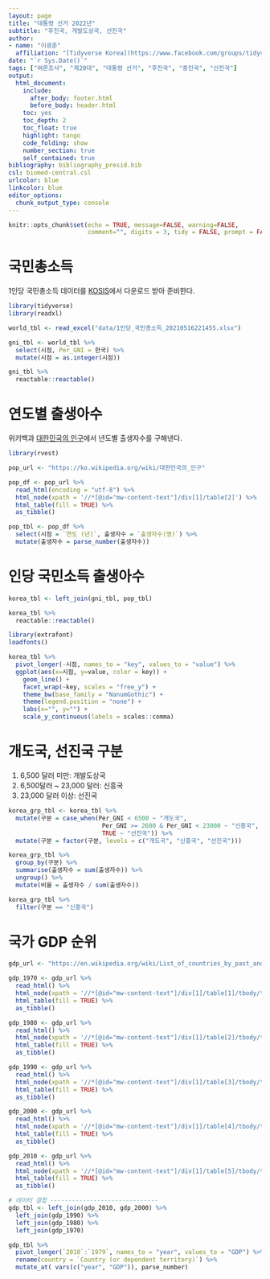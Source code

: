 ```yaml
---
layout: page
title: "대통령 선거 2022년"
subtitle: "후진국, 개발도상국, 선진국"
author:
- name: "이광춘"
  affiliation: "[Tidyverse Korea](https://www.facebook.com/groups/tidyverse/)"
date: "`r Sys.Date()`"
tags: ["여론조사", "제20대", "대통령 선거", "후진국", "중진국", "선진국"]
output:
  html_document: 
    include:
      after_body: footer.html
      before_body: header.html
    toc: yes
    toc_depth: 2
    toc_float: true
    highlight: tango
    code_folding: show
    number_section: true
    self_contained: true
bibliography: bibliography_presid.bib
csl: biomed-central.csl
urlcolor: blue
linkcolor: blue
editor_options: 
  chunk_output_type: console
---
```


```r
knitr::opts_chunk$set(echo = TRUE, message=FALSE, warning=FALSE,
                      comment="", digits = 3, tidy = FALSE, prompt = FALSE, fig.align = 'center')

```

# 국민총소득 {#gni}

1인당 국민총소득 데이터를 [KOSIS](https://kosis.kr/statHtml/statHtml.do?orgId=101&tblId=DT_2AS017&conn_path=I2)에서 다운로드 받아 준비한다.

```r
library(tidyverse)
library(readxl)

world_tbl <- read_excel("data/1인당_국민총소득_20210516221455.xlsx")

gni_tbl <- world_tbl %>% 
  select(시점, Per_GNI = 한국) %>% 
  mutate(시점 = as.integer(시점))

gni_tbl %>% 
  reactable::reactable()
```


# 연도별 출생아수 {#birth}

위키백과 [대한민국의 인구](https://ko.wikipedia.org/wiki/대한민국의_인구)에서 년도별 출생자수를 구해낸다.

```r
library(rvest)

pop_url <- "https://ko.wikipedia.org/wiki/대한민국의_인구"

pop_df <- pop_url %>% 
  read_html(encoding = "utf-8") %>% 
  html_node(xpath = '//*[@id="mw-content-text"]/div[1]/table[2]') %>% 
  html_table(fill = TRUE) %>% 
  as_tibble()

pop_tbl <- pop_df %>% 
  select(시점 = `연도 (년)`, 출생자수 = `출생자수(명)`) %>% 
  mutate(출생자수 = parse_number(출생자수))
```

# 인당 국민소득 출생아수 {#birth-income}


```r
korea_tbl <- left_join(gni_tbl, pop_tbl)

korea_tbl %>% 
  reactable::reactable()
```

```r
library(extrafont)
loadfonts()

korea_tbl %>% 
  pivot_longer(-시점, names_to = "key", values_to = "value") %>% 
  ggplot(aes(x=시점, y=value, color = key)) +
    geom_line() +
    facet_wrap(~key, scales = "free_y") +
    theme_bw(base_family = "NanumGothic") +
    theme(legend.position = "none") +
    labs(x="", y="") +
    scale_y_continuous(labels = scales::comma)
```



# 개도국, 선진국 구분 {#선진국}

1. 6,500 달러 미만: 개발도상국 
1. 6,500달러 ~ 23,000 달러: 신흥국 
1. 23,000 달러 이상: 선진국

```r
korea_grp_tbl <- korea_tbl %>% 
  mutate(구분 = case_when(Per_GNI < 6500 ~ "개도국",
                          Per_GNI >= 2600 & Per_GNI < 23000 ~ "신흥국",
                          TRUE ~ "선진국")) %>% 
  mutate(구분 = factor(구분, levels = c("개도국", "신흥국", "선진국"))) 

korea_grp_tbl %>% 
  group_by(구분) %>% 
  summarise(출생자수 = sum(출생자수)) %>% 
  ungroup() %>% 
  mutate(비율 = 출생자수 / sum(출생자수))
```



```r
korea_grp_tbl %>% 
  filter(구분 == "신흥국")
```


# 국가 GDP 순위 {#gdp-ranking}

```r

gdp_url <- "https://en.wikipedia.org/wiki/List_of_countries_by_past_and_projected_GDP_(nominal)"

gdp_1970 <- gdp_url %>% 
  read_html() %>% 
  html_node(xpath = '//*[@id="mw-content-text"]/div[1]/table[1]/tbody/tr/td[2]/table') %>% 
  html_table(fill = TRUE) %>% 
  as_tibble()

gdp_1980 <- gdp_url %>% 
  read_html() %>% 
  html_node(xpath = '//*[@id="mw-content-text"]/div[1]/table[2]/tbody/tr/td[2]/table') %>% 
  html_table(fill = TRUE) %>% 
  as_tibble()

gdp_1990 <- gdp_url %>% 
  read_html() %>% 
  html_node(xpath = '//*[@id="mw-content-text"]/div[1]/table[3]/tbody/tr/td[2]/table') %>% 
  html_table(fill = TRUE) %>% 
  as_tibble()

gdp_2000 <- gdp_url %>% 
  read_html() %>% 
  html_node(xpath = '//*[@id="mw-content-text"]/div[1]/table[4]/tbody/tr/td[2]/table') %>% 
  html_table(fill = TRUE) %>% 
  as_tibble()

gdp_2010 <- gdp_url %>% 
  read_html() %>% 
  html_node(xpath = '//*[@id="mw-content-text"]/div[1]/table[5]/tbody/tr/td[2]/table') %>% 
  html_table(fill = TRUE) %>% 
  as_tibble()

# 데이터 결합 ------------------------------
gdp_tbl <- left_join(gdp_2010, gdp_2000) %>% 
  left_join(gdp_1990) %>% 
  left_join(gdp_1980) %>% 
  left_join(gdp_1970)

gdp_tbl %>% 
  pivot_longer(`2010`:`1979`, names_to = "year", values_to = "GDP") %>% 
  rename(country = `Country (or dependent territory)`) %>% 
  mutate_at( vars(c("year", "GDP")), parse_number) 
```

